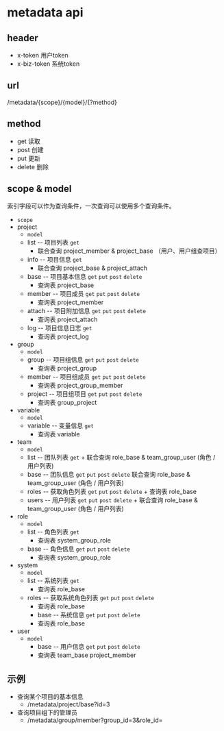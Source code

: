 # metadata api

## header

+ x-token 用户token
+ x-biz-token 系统token

## url

/metadata/{scope}/{model}/{?method}

## method

+ get 读取
+ post 创建
+ put 更新
+ delete 删除

## scope & model

索引字段可以作为查询条件，一次查询可以使用多个查询条件。

+ `scope`
+ project
    + `model`
  + list -- 项目列表 `get`
    + 联合查询 project_member & project_base （用户、用户组查项目）
  + info -- 项目信息 `get`
    + 联合查询 project_base & project_attach
  + base -- 项目基本信息 `get` `put` `post` `delete`
    + 查询表 project_base
  + member -- 项目成员 `get` `put` `post` `delete`
    + 查询表 project_member
  + attach -- 项目附加信息 `get` `put` `post` `delete`
    + 查询表 project_attach
  + log -- 项目信息日志 `get`
    + 查询表 project_log
+ group
  + `model`
  + group -- 项目组信息 `get` `put` `post` `delete`
    + 查询表 project_group
  + member -- 项目组成员 `get` `put` `post` `delete`
    + 查询表 project_group_member
  + project -- 项目组项目 `get` `put` `post` `delete`
    + 查询表 group_project
+ variable
  + `model`
  + variable -- 变量信息 `get`
    + 查询表 variable
+ team
    + `model`
  + list -- 团队列表 `get`
        + 联合查询 role_base & team_group_user (角色 / 用户列表)
  + base -- 团队信息 `get` `put` `post` `delete`
        联合查询 role_base & team_group_user (角色 / 用户列表)
  + roles -- 获取角色列表 `get` `put` `post` `delete`
        + 查询表 role_base
  + users -- 用户列表 `get` `put` `post` `delete`
        + 联合查询 role_base & team_group_user (角色 / 用户列表)
+ role
  + `model`
  + list -- 角色列表 `get`
    + 查询表 system_group_role
  + base -- 角色信息 `get` `put` `post` `delete`
    + 查询表 system_group_role
+ system
  + `model`
  + list -- 系统列表 `get`
    + 查询表 role_base 
  + roles -- 获取系统角色列表 `get` `put` `post` `delete`
    + 查询表 role_base
    + base -- 系统信息 `get` `put` `post` `delete`
    + 查询表 role_base
+ user
  + `model`
    + base -- 用户信息 `get` `put` `post` `delete`
    + 查询表 team_base project_member

## 示例

+ 查询某个项目的基本信息
  + /metadata/project/base?id=3
+ 查询项目组下的管理员
  + /metadata/group/member?group_id=3&role_id=

## 
